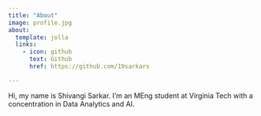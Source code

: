 ```yaml
---
title: "About"
image: profile.jpg
about:
  template: jolla
  links:
    - icon: github
      text: Github
      href: https://github.com/19sarkars

---
```


Hi, my name is Shivangi Sarkar. I'm an MEng student at Virginia Tech with a concentration in Data Analytics and AI.
